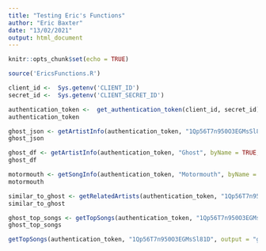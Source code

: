```yaml
---
title: "Testing Eric's Functions"
author: "Eric Baxter"
date: "13/02/2021"
output: html_document
---
```


```r
knitr::opts_chunk$set(echo = TRUE)
```

```r
source('EricsFunctions.R')
```

```r
client_id <-  Sys.getenv('CLIENT_ID')
secret_id <-  Sys.getenv('CLIENT_SECRET_ID')

authentication_token <-  get_authentication_token(client_id, secret_id)
authentication_token
```
```r
ghost_json <- getArtistInfo(authentication_token, "1Qp56T7n950O3EGMsSl81D", dataframe = F)
ghost_json
```
```r
ghost_df <- getArtistInfo(authentication_token, "Ghost", byName = TRUE, dataframe = T, lim = 7)
ghost_df
```

```r
motormouth <- getSongInfo(authentication_token, "Motormouth", byName = T, dataframe = T)
motormouth
```

```r
similar_to_ghost <- getRelatedArtists(authentication_token, "1Qp56T7n950O3EGMsSl81D", dataframe = TRUE)
similar_to_ghost
```

```r
ghost_top_songs <- getTopSongs(authentication_token, "1Qp56T7n950O3EGMsSl81D", output = "dataframe")
ghost_top_songs
```

```r
getTopSongs(authentication_token, "1Qp56T7n950O3EGMsSl81D", output = "graph")
```

